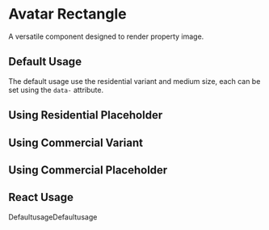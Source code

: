
<Meta of={AvatarRectangleStories} />

# Avatar Rectangle

A versatile component designed to render property image.

<Controls />

## Default Usage

The default usage use the residential variant and medium size, each can be set using the `data-` attribute.

<Canvas of={AvatarRectangleStories.DefaultUsage} />
<RenderHtmlMarkup of={AvatarRectangleStories.DefaultUsage} />

## Using Residential Placeholder

<Canvas of={AvatarRectangleStories.UsingResidentialPlaceholder} />
<RenderHtmlMarkup of={AvatarRectangleStories.UsingResidentialPlaceholder} />

## Using Commercial Variant

<Canvas of={AvatarRectangleStories.UsingCommercialVariant} />
<RenderHtmlMarkup of={AvatarRectangleStories.UsingCommercialPlaceholder} />

## Using Commercial Placeholder

<Canvas of={AvatarRectangleStories.UsingCommercialPlaceholder} />
<RenderHtmlMarkup of={AvatarRectangleStories.UsingCommercialPlaceholder} />

## React Usage

<Canvas of={AvatarRectangleStories.ReactUsage} />

<RenderHtmlMarkup of={AvatarRectangleStories.ReactUsage} />
DefaultusageDefaultusage
